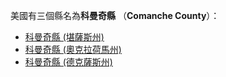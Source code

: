美國有三個縣名為'''科曼奇縣''' （'''Comanche County'''）：
* [[科曼奇縣_(堪薩斯州)|科曼奇縣 (堪薩斯州)]]
* [[科曼奇縣_(奧克拉荷馬州)|科曼奇縣 (奧克拉荷馬州)]]
* [[科曼奇縣_(德克薩斯州)|科曼奇縣 (德克薩斯州)]]

{{disambig|K科曼奇縣|Cat=四字县名消歧义}}